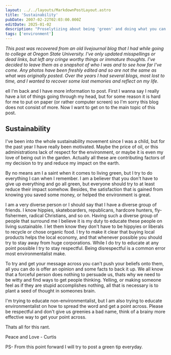 ```yaml
---
layout: ../../layouts/MarkdownPostLayout.astro
title: 'Sustainability'
pubDate: 2007-02-22T02:03:00.000Z
editDate: 2025-01-02
description: "Proselytizing about being 'green' and doing what you can. I wish I'd taken my own advice to be respectful."
tags: ['environment']
---
```



_This post was recovered from an old livejournal blog that I had while going to college at Oregon State University. I've only updated misspellings or dead links, but left any cringe worthy things or immature thoughts. I've decided to leave them as a snapshot of who I was and to see how far I've come. Any photos have been freshly edited and so are not the same as what was originally posted. Over the years I had several blogs, most lost to time, and I wanted to recover some lost memories and reflect on my life._

<DropCap letter='W' />

ell I'm back and I have more information to post. First I wanna say I really have a lot of things going through my head, but for some reason it is hard for me to put on paper (or rather computer screen) so I'm sorry this blog does not consist of more. Now I want to get on to the main topic of this post.

## Sustainability

I've been into the whole sustainability movement since I was a child, but for the past year I have really been motivated. Maybe the price of oil, or this administrations lack of respect for the environment, or maybe it is even my love of being out in the garden. Actually all these are contributing factors of my decision to try and reduce my impact on the earth.

By no means am I a saint when it comes to living green, but I try to do everything I can when I remember. I am a believer that you don't have to give up everything and go all green, but everyone should try to at least reduce their impact somehow. Besides, the satisfaction that is gained from knowing you saved some money, or helped the environment is great.

I am a very diverse person or I should say that I have a diverse group of friends. I know hippies, skateboarders, republicans, hardcore hunters, fly-fishermen, radical Christians, and so on. Having such a diverse group of people that surround me I believe it is my duty to educate these people on living sustainable. I let them know they don't have to be hippyies or liberals to recycle or chose organic food. I try to make it clear that buying local products helps the local economy, and that whenever possible you should try to stay away from huge corporations. While I do try to educate at any point possible I try to stay respectful. Being disrespectful is a common error most environmentalist make.

To try and get your message across you can't push your beliefs onto them, all you can do is offer an opinion and some facts to back it up. We all know that a forceful person does nothing to persuade us, thats why we need to be witty and find ways to get people thinking. Yelling, or making someone feel as if they are stupid accomplishes nothing, all that is necessary is to plant a seed of thought in someones brain.

I'm trying to educate non-environmentalist, but I am also trying to educate environmentalist on how to spread the word and get a point across. Please be respectful and don't give us greenies a bad name, think of a brainy more effective way to get your point across.

Thats all for this rant.

Peace and Love - Curtis

PS- From this point forward I will try to post a green tip everyday.